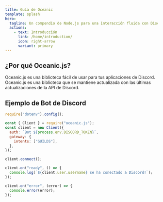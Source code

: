 ```yaml
---
title: Guía de Oceanic
template: splash
hero:
  tagline: Un compendio de Node.js para una interacción fluida con Discord
  actions:
    - text: Introducción
      link: /home/introduction/
      icon: right-arrow
      variant: primary
---
```



## ¿Por qué Oceanic.js?

<CardGrid>
  <Card title="Fácil de Usar" icon="approve-check-circle">
    Oceanic.js es una biblioteca fácil de usar para tus aplicaciones de Discord.
  </Card>
  <Card title="Últimas actualizaciones de Discord" icon="rocket">
    Oceanic.js es una biblioteca que se mantiene actualizada con las últimas actualizaciones de la API de Discord.
  </Card>
</CardGrid>

## Ejemplo de Bot de Discord

```js title="index.js" frame="code"
require("dotenv").config();

const { Client } = require("oceanic.js");
const client = new Client({
  auth: `Bot ${process.env.DISCORD_TOKEN}`,
  gateway: {
    intents: ["GUILDS"],
  },
});

client.connect();

client.on("ready", () => {
  console.log(`${client.user.username} se ha conectado a Discord!`);
});

client.on("error", (error) => {
  console.error(error);
});
```